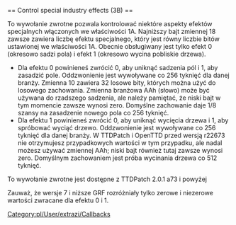 <noinclude>{{pl/Development/NewGRF/inne strony|en=newgrf-specs.tt-wiki.net/wiki/Callback:_Control_special_industry_effects|pl=pl/Development/NewGRF/NFO Specs/Callback/Control special industry effects}}
</noinclude>== Control special industry effects (3B) ==

To wywołanie zwrotne pozwala kontrolować niektóre aspekty efektów specjalnych włączonych we właściwości 1A. Najniższy bajt zmiennej 18 zawsze zawiera liczbę efektu specjalnego, który jest równy liczbie bitów ustawionej we właściwości 1A. Obecnie obsługiwany jest tylko efekt 0 (okresowo sadzi pola) i efekt 1 (okresowo wycina pobliskie drzewa).
* Dla efektu 0 powinieneś zwrócić 0, aby uniknąć sadzenia pól i 1, aby zasadzić pole. Oddzwonienie jest wywoływane co 256 tyknięć dla danej branży. Zmienna 10 zawiera 32 losowe bity, których można użyć do losowego zachowania. Zmienna branżowa AAh (słowo) może być używana do rzadszego sadzenia, ale należy pamiętać, że niski bajt w tym momencie zawsze wynosi zero. Domyślne zachowanie daje 1/8 szansy na zasadzenie nowego pola co 256 tyknięć.
* Dla efektu 1 powinieneś zwrócić 0, aby uniknąć wycięcia drzewa i 1, aby spróbować wyciąć drzewo. Oddzwonienie jest wywoływane co 256 tyknięć dla danej branży. W TTDPatch i OpenTTD przed wersją r22673 nie otrzymujesz przypadkowych wartości w tym przypadku, ale nadal możesz używać zmiennej AAh; niski bajt również tutaj zawsze wynosi zero. Domyślnym zachowaniem jest próba wycinania drzewa co 512 tyknięć.

To wywołanie zwrotne jest dostępne z {{pl/Development/NewGRF/ttdp|2.5}} TTDPatch 2.0.1 a73 i powyżej

{{pl/Development/NewGRF/grfTill|7}} Zauważ, że wersje 7 i niższe GRF rozróżniały tylko zerowe i niezerowe wartości zwracane dla efektu 0 i 1.

<!--[[Category:Callbacks]]-->[[Category:pl/User/extrazi/Callbacks]]